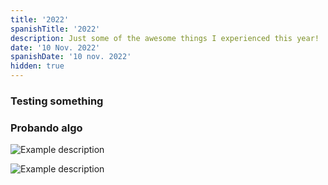 ```yaml
---
title: '2022'
spanishTitle: '2022'
description: Just some of the awesome things I experienced this year!
date: '10 Nov. 2022'
spanishDate: '10 nov. 2022'
hidden: true
---
```


<Translator>
<English>

### Testing something

</English>
<Spanish>

### Probando algo

</Spanish>
</Translator>

![Example description](/images/2022/jt2.JPG)

![Example description](/images/2022/hawaii.JPG)
